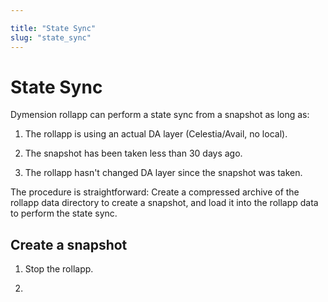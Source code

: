 ```yaml
---

title: "State Sync"
slug: "state_sync"
---
```


# State Sync
Dymension rollapp can perform a state sync from a snapshot as long as:
1. The rollapp is using an actual DA layer (Celestia/Avail, no local).

2. The snapshot has been taken less than 30 days ago.

3. The rollapp hasn't changed DA layer since the snapshot was taken.

The procedure is straightforward: Create a compressed archive of the rollapp data directory to create a snapshot, and
load it into the rollapp data to perform the state sync.

## Create a snapshot
1. Stop the rollapp.

2.